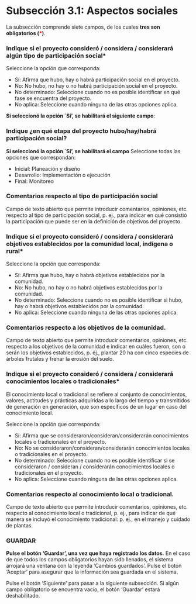 #    Subsección 3.1: Aspectos sociales {.unnumbered}
La subsección comprende siete campos, de los cuales **tres son obligatorios (<span style="color:red">\*</span>)**.

### Indique si el proyecto consideró / considera / considerará algún tipo de participación social*
Seleccione la opción que corresponda:

- Sí: Afirma que hubo, hay o habrá participación social en el proyecto.
- No: No hubo, no hay o no habrá participación social en el proyecto.
- No determinado: Seleccione cuando no es posible identificar en qué fase se encuentra del proyecto.
- No aplica: Seleccione cuando ninguna de las otras opciones aplica.

__Si seleccionó la opción ´Sí’, se habilitará el siguiente campo__:

### Indique ¿en qué etapa del proyecto hubo/hay/habrá participación social? 
**Si seleccionó la opción ´Sí’, se habilitará el campo**
Seleccione todas las opciones que correspondan:

- Inicial: Planeación y diseño
- Desarrollo: Implementación o ejecución
- Final: Monitoreo

### Comentarios respecto al tipo de participación social
Campo de texto abierto que permite introducir comentarios, opiniones, etc. respecto al tipo de participación social, p. ej., para indicar en qué consistió la participación que puede ser en la definición de objetivos del proyecto.


### Indique si el proyecto consideró / considera / considerará objetivos establecidos por la comunidad local, indígena o rural*
Seleccione la opción que corresponda:

- Sí: Afirma que hubo, hay o habrá objetivos establecidos por la comunidad.
- No: No hubo, no hay o no habrá objetivos establecidos por la comunidad.
- No determinado: Seleccione cuando no es posible identificar si hubo, hay o habrá objetivos establecidos por la comunidad.
- No aplica: Seleccione cuando ninguna de las otras opciones aplica.

### Comentarios respecto a los objetivos de la comunidad.
Campo de texto abierto que permite introducir comentarios, opiniones, etc. respecto a los objetivos de la comunidad e indicar en cuáles fueron, son o serán los objetivos establecidos, p. ej., plantar 20 ha con cinco especies de árboles frutales y frenar la erosión del suelo.

### Indique si el proyecto consideró / considera / considerará conocimientos locales o tradicionales*
El conocimiento local o tradicional se refiere al conjunto de conocimientos, valores, actitudes y prácticas adquiridas a lo largo del tiempo y transmitidos de generación en generación, que son específicos de un lugar en caso del conocimiento local.

Seleccione la opción que corresponda:

- Sí: Afirma que se consideraron/consideran/considerarán conocimientos locales o tradicionales en el proyecto.
- No: No se consideraron/consideran/considerarán conocimientos locales o tradicionales en el proyecto.
- No determinado: Seleccione cuando no es posible identificar si se consideraron / consideran / considerarán conocimientos locales o tradicionales en el proyecto.
- No aplica: Seleccione cuando ninguna de las otras opciones aplica.

### Comentarios respecto al conocimiento local o tradicional. 
Campo de texto abierto que permite introducir comentarios, opiniones, etc. respecto al conocimiento local o tradicional, p. ej., para indicar de qué manera se incluyó el conocimiento tradicional: p. ej., en el manejo y cuidado de plantas.

### GUARDAR
**Pulse el botón ‘Guardar’, una vez que haya registrado los datos.**
En el caso de que todos los campos obligatorios hayan sido llenados, el sistema arrojará una ventana con la leyenda 'Cambios guardados'. Pulse el botón ‘Aceptar’ para asegurar que la información sea guardada en el sistema. 

Pulse el botón ‘Siguiente’ para pasar a la siguiente subsección. 
Si algún campo obligatorio se encuentra vacío, el botón ‘Guardar’ estará deshabilitado. 



